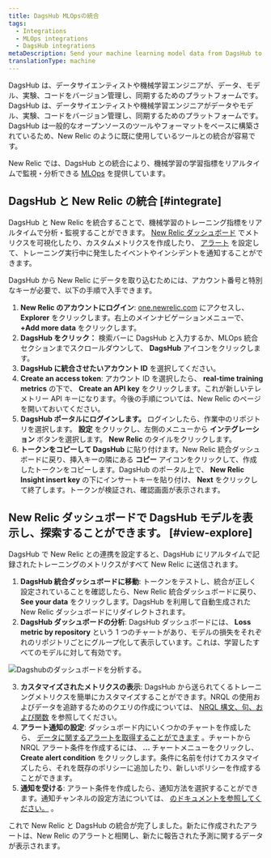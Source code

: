 ```yaml
---
title: DagsHub MLOpsの統合
tags:
  - Integrations
  - MLOps integrations
  - DagsHub integrations
metaDescription: Send your machine learning model data from DagsHub to New Relic to understand your model's performance.
translationType: machine
---
```


DagsHub は、データサイエンティストや機械学習エンジニアが、データ、モデル、実験、コードをバージョン管理し、同期するためのプラットフォームです。DagsHub は、データサイエンティストや機械学習エンジニアがデータやモデル、実験、コードをバージョン管理し、同期するためのプラットフォームです。DagsHub は一般的なオープンソースのツールやフォーマットをベースに構築されているため、New Relic のように既に使用しているツールとの統合が容易です。

New Relic では、DagsHub との統合により、機械学習の学習指標をリアルタイムで監視・分析できる [MLOps](/docs/alerts-applied-intelligence/mlops/get-started/intro-mlops/) を提供しています。

## DagsHub と New Relic の統合 [#integrate]

DagsHub と New Relic を統合することで、機械学習のトレーニング指標をリアルタイムで分析・監視することができます。 [New Relic ダッシュボード](/docs/query-your-data/explore-query-data/dashboards/introduction-dashboards/) でメトリクスを可視化したり、カスタムメトリクスを作成したり、 [アラート](/docs/alerts-applied-intelligence/new-relic-alerts/learn-alerts/introduction-alerts/) を設定して、トレーニング実行中に発生したイベントやインシデントを通知することができます。

DagsHub から New Relic にデータを取り込むためには、アカウント番号と特別なキーが必要で、以下の手順で入手できます。

1. **New Relic のアカウントにログイン**: [one.newrelic.com](https://one.newrelic.com) にアクセスし、 **Explorer** をクリックします。右上のメインナビゲーションメニューで、 **+Add more data** をクリックします。
2. **DagsHub をクリック：** 検索バーに DagsHub と入力するか、MLOps 統合セクションまでスクロールダウンして、 **DagsHub** アイコンをクリックします。
3. **DagsHub に統合させたいアカウント ID** を選択してください。
4. **Create an access token**: アカウント ID を選択したら、 **real-time training metrics** の下で、 **Create an API key** をクリックします。これが新しいテレメトリー API キーになります。今後の手順については、New Relic のページを開いておいてください。
5. **DagsHub ポータルにログインします。** ログインしたら、作業中のリポジトリを選択します。 **設定** をクリックし、左側のメニューから **インテグレーション** ボタンを選択します。 **New Relic** のタイルをクリックします。
6. **トークンをコピーして DagsHub** に貼り付けます。New Relic 統合ダッシュボードに戻り、挿入キーの隣にある **コピー** アイコンをクリックして、作成したトークンをコピーします。DagsHub のポータル上で、 **New Relic Insight insert key** の下にインサートキーを貼り付け、 **Next** をクリックして終了します。トークンが検証され、確認画面が表示されます。

## New Relic ダッシュボードで DagsHub モデルを表示し、探索することができます。 [#view-explore]

DagsHub で New Relic との連携を設定すると、DagsHub にリアルタイムで記録されたトレーニングのメトリクスがすべて New Relic に送信されます。

1. **DagsHub 統合ダッシュボードに移動**: トークンをテストし、統合が正しく設定されていることを確認したら、New Relic 統合ダッシュボードに戻り、 **See your data** をクリックします。DagsHub を利用して自動生成された New Relic ダッシュボードにリダイレクトされます。
2. **DagsHub ダッシュボードの分析**: DagsHub ダッシュボードには、 **Loss metric by repository** という 1 つのチャートがあり、モデルの損失をそれぞれのリポジトリごとにグループ化して表示しています。これは、学習したすべてのモデルに対して有効です。

![Dagshubのダッシュボードを分析する。](src/images/dagshub1.png 'Dagshubのダッシュボードを分析する')

3. **カスタマイズされたメトリクスの表示**: DagsHub から送られてくるトレーニングメトリクスを簡単にカスタマイズすることができます。NRQL の使用およびデータを追跡するためのクエリの作成については、 [NRQL 構文、句、および関数](/docs/query-your-data/nrql-new-relic-query-language/get-started/nrql-syntax-clauses-functions/) を参照してください。
4. **アラート通知の設定**: ダッシュボード内にいくつかのチャートを作成したら、 [データに関するアラートを取得することができます](/docs/alerts-applied-intelligence/new-relic-alerts/alert-policies/create-edit-or-find-alert-policy/) 。チャートから NRQL アラート条件を作成するには、 **...** チャートメニューをクリックし、 **Create alert condition** をクリックします。条件に名前を付けてカスタマイズしたら、それを既存のポリシーに追加したり、新しいポリシーを作成することができます。
5. **通知を受ける**: アラート条件を作成したら、通知方法を選択することができます。通知チャンネルの設定方法については、 [のドキュメントを参照してください。](/docs/alerts-applied-intelligence/new-relic-alerts/alert-notifications/notification-channels-control-where-send-alerts/) 。

これで New Relic と DagsHub の統合が完了しました。新たに作成されたアラートは、New Relic のアラートと相関し、新たに報告された予測に関するデータが表示されます。
